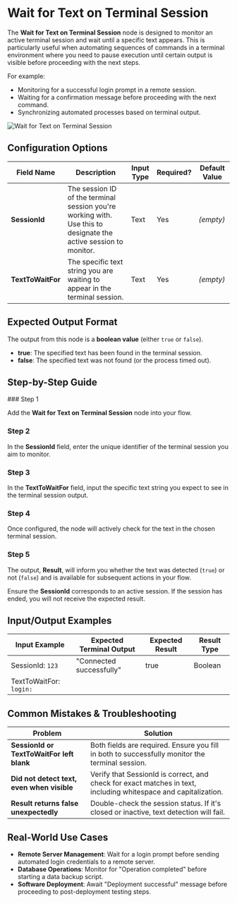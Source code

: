 
# Wait for Text on Terminal Session

The **Wait for Text on Terminal Session** node is designed to monitor an active terminal session and wait until a specific text appears. This is particularly useful when automating sequences of commands in a terminal environment where you need to pause execution until certain output is visible before proceeding with the next steps.

For example:

- Monitoring for a successful login prompt in a remote session.
- Waiting for a confirmation message before proceeding with the next command.
- Synchronizing automated processes based on terminal output.

 ![Wait for Text on Terminal Session](./wait-for-text-on-terminal-session.png)

## Configuration Options

| Field Name        | Description                                                                                                      | Input Type | Required? | Default Value |
| ----------------- | ---------------------------------------------------------------------------------------------------------------- | ---------- | --------- | ------------- |
| **SessionId**     | The session ID of the terminal session you're working with. Use this to designate the active session to monitor. | Text       | Yes       | _(empty)_     |
| **TextToWaitFor** | The specific text string you are waiting to appear in the terminal session.                                      | Text       | Yes       | _(empty)_     |

## Expected Output Format

The output from this node is a **boolean value** (either `true` or `false`).

- **true**: The specified text has been found in the terminal session.
- **false**: The specified text was not found (or the process timed out).

## Step-by-Step Guide

<Steps>
### Step 1

Add the **Wait for Text on Terminal Session** node into your flow.

### Step 2

In the **SessionId** field, enter the unique identifier of the terminal session you aim to monitor.

### Step 3

In the **TextToWaitFor** field, input the specific text string you expect to see in the terminal session output.

### Step 4

Once configured, the node will actively check for the text in the chosen terminal session.

### Step 5

The output, **Result**, will inform you whether the text was detected (`true`) or not (`false`) and is available for subsequent actions in your flow.

</Steps>

<Callout type="info" title="Tip">
  Ensure the <b>SessionId</b> corresponds to an active session. If the session
  has ended, you will not receive the expected result.
</Callout>

## Input/Output Examples

| Input Example           | Expected Terminal Output | Expected Result | Result Type |
| ----------------------- | ------------------------ | --------------- | ----------- |
| SessionId: `123`        | "Connected successfully" | true            | Boolean     |
| TextToWaitFor: `login:` |                          |                 |             |

## Common Mistakes & Troubleshooting

| Problem                                    | Solution                                                                                                        |
| ------------------------------------------ | --------------------------------------------------------------------------------------------------------------- |
| **SessionId or TextToWaitFor left blank**  | Both fields are required. Ensure you fill in both to successfully monitor the terminal session.                 |
| **Did not detect text, even when visible** | Verify that SessionId is correct, and check for exact matches in text, including whitespace and capitalization. |
| **Result returns false unexpectedly**      | Double-check the session status. If it's closed or inactive, text detection will fail.                          |

## Real-World Use Cases

- **Remote Server Management**: Wait for a login prompt before sending automated login credentials to a remote server.
- **Database Operations**: Monitor for "Operation completed" before starting a data backup script.
- **Software Deployment**: Await "Deployment successful" message before proceeding to post-deployment testing steps.
